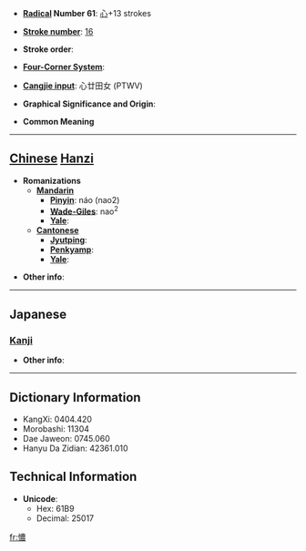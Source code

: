 * '''[[Wiktionary:Chinese radical index| Radical]] Number 61''': [[Wiktionary:Chinese radical index 心|心]]+13 strokes

* '''[[Wiktionary:Chinese total strokes index|Stroke number]]''': [[Wiktionary:Chinese total strokes index 16|16]]

* '''Stroke order''': 

* '''[[Wiktionary:Chinese four corner index|Four-Corner System]]''': 

* '''[[Wiktionary:Chinese Cangjie index|Cangjie input]]''': 心廿田女 (PTWV)

* '''Graphical Significance and Origin''': 

* '''Common Meaning'''

----

== [[Chinese]] [[Hanzi]] ==

* '''Romanizations'''
** '''[[Mandarin]]'''
*** '''[[Pinyin]]''': náo (nao2)
*** '''[[Wade-Giles]]''': nao<sup>2</sup>
*** '''[[Yale]]''': 
** '''[[Cantonese]]'''
*** '''[[Jyutping]]''':
*** '''[[Penkyamp]]''': 
*** '''[[Yale]]''': 

* '''Other info''': 

----

==Japanese==
===[[Kanji]]===
{{kanji|on readings=[[どう]] (dō), [[ぬ]] (nu), [[にょう]] (nyō), [[のう]] (nō)|kun readings=[[こころみだれる]] (kokoromidareru), [[なやむ]] (nayamu)}}

* '''Other info''':  

----

== Dictionary Information ==

* KangXi: 0404.420
* Morobashi: 11304
* Dae Jaweon: 0745.060
* Hanyu Da Zidian: 42361.010

== Technical Information ==

* '''Unicode''':
** Hex: 61B9
** Decimal: 25017

[[fr:憹]]